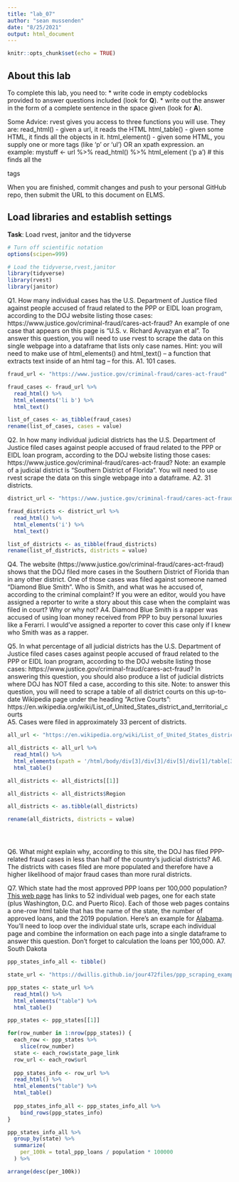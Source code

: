 ```yaml
---
title: "lab_07"
author: "sean mussenden"
date: "8/25/2021"
output: html_document
---
```


```r
knitr::opts_chunk$set(echo = TRUE)
```

## About this lab

To complete this lab, you need to:
* write code in empty codeblocks provided to answer questions included (look for **Q**).
* write out the answer in the form of a complete sentence in the space given (look for **A**).

Some Advice: rvest gives you access to three functions you will use. They are:
read_html() - given a url, it reads the HTML
html_table() - given some HTML, it finds all the <table> objects in it.
html_element() - given some HTML, you supply one or more tags (like 'p' or 'ul') OR an xpath expression. an example:
  mystuff <- url %>% 
    read_html() %>% 
    html_element ('p a') # this finds all the <p> tags

When you are finished, commit changes and push to your personal GitHub repo, then submit the URL to this document on ELMS.

## Load libraries and establish settings
**Task**: Load rvest, janitor and the tidyverse
```r
# Turn off scientific notation
options(scipen=999)

# Load the tidyverse,rvest,janitor
library(tidyverse)
library(rvest)
library(janitor)

```


Q1. How many individual cases has the U.S. Department of Justice filed against people accused of fraud related to the PPP or EIDL loan program, according to the DOJ website listing those cases: https://www.justice.gov/criminal-fraud/cares-act-fraud?  An example of one case that appears on this page is "U.S. v. Richard Ayvazyan et al". To answer this question, you will need to use rvest to scrape the data on this single webpage into a dataframe that lists only case names. Hint: you will need to make use of html_elements() and html_text() -- a function that extracts text inside of an html tag -- for this.
A1. 101 cases.

```r

fraud_url <- "https://www.justice.gov/criminal-fraud/cares-act-fraud"

fraud_cases <- fraud_url %>% 
  read_html() %>% 
  html_elements('li b') %>% 
  html_text()

list_of_cases <- as_tibble(fraud_cases)
rename(list_of_cases, cases = value)

```

Q2. In how many individual judicial districts has the U.S. Department of Justice filed cases against people accused of fraud related to the PPP or EIDL loan program, according to the DOJ website listing those cases: https://www.justice.gov/criminal-fraud/cares-act-fraud?  Note: an example of a judicial district is "Southern District of Florida". You will need to use rvest scrape the data on this single webpage into a dataframe.
A2. 31 districts.

```r

district_url <- "https://www.justice.gov/criminal-fraud/cares-act-fraud"

fraud_districts <- district_url %>% 
  read_html() %>% 
  html_elements('i') %>% 
  html_text()

list_of_districts <- as_tibble(fraud_districts)
rename(list_of_districts, districts = value)


```

Q4. The website (https://www.justice.gov/criminal-fraud/cares-act-fraud) shows that the DOJ filed more cases in the Southern District of Florida than in any other district. One of those cases was filed against someone named "Diamond Blue Smith". Who is Smith, and what was he accused of, according to the criminal complaint? If you were an editor, would you have assigned a reporter to write a story about this case when the complaint was filed in court? Why or why not?
A4. Diamond Blue Smith is a rapper was accused of using loan money received from PPP to buy personal luxuries like a Ferarri. I would've assigned a reporter to cover this case only if I knew who Smith was as a rapper. 

Q5. In what percentage of all judicial districts has the U.S. Department of Justice filed cases cases against people accused of fraud related to the PPP or EIDL loan program, according to the DOJ website listing those cases: https://www.justice.gov/criminal-fraud/cares-act-fraud? In answering this question, you should also produce a list of judicial districts where DOJ has NOT filed a case, according to this site.  Note: to answer this question, you will need to scrape a table of all district courts on this up-to-date Wikipedia page under the heading "Active Courts": https://en.wikipedia.org/wiki/List_of_United_States_district_and_territorial_courts  
A5. Cases were filed in approximately 33 percent of districts.


```r
all_url <- "https://en.wikipedia.org/wiki/List_of_United_States_district_and_territorial_courts"

all_districts <- all_url %>% 
  read_html() %>%
  html_elements(xpath = '/html/body/div[3]/div[3]/div[5]/div[1]/table[3]') %>% 
  html_table()

all_districts <- all_districts[[1]]

all_districts <- all_districts$Region

all_districts <- as.tibble(all_districts)

rename(all_districts, districts = value)





```
Q6. What might explain why, according to this site, the DOJ has filed PPP-related fraud cases in less than half of the country's judicial districts?
A6. The districts with cases filed are more populated and therefore have a higher likelihood of major fraud cases than more rural districts.

Q7. Which state had the most approved PPP loans per 100,000 population? [This web page](https://dwillis.github.io/jour472files/ppp_scraping_example/index.html) has links to 52 individual web pages, one for each state (plus Washington, D.C. and Puerto Rico). Each of those web pages contains a one-row html table that has the name of the state, the number of approved loans, and the 2019 population. Here's an example for [Alabama](https://dwillis.github.io/jour472files/ppp_scraping_example/states/alabama.html). You'll need to loop over the individual state urls, scrape each individual page and combine the information on each page into a single dataframe to answer this question. Don't forget to calculation the loans per 100,000.
A7. South Dakota
```r
ppp_states_info_all <- tibble()

state_url <- "https://dwillis.github.io/jour472files/ppp_scraping_example/index.html"

ppp_states <- state_url %>% 
  read_html() %>% 
  html_elements("table") %>% 
  html_table()

ppp_states <- ppp_states[[1]]

for(row_number in 1:nrow(ppp_states)) {
  each_row <- ppp_states %>% 
    slice(row_number)
  state <- each_row$state_page_link
  row_url <- each_row$url
  
  ppp_states_info <- row_url %>% 
  read_html() %>% 
  html_elements("table") %>% 
  html_table()
  
  ppp_states_info_all <- ppp_states_info_all %>% 
    bind_rows(ppp_states_info)
}

ppp_states_info_all %>% 
  group_by(state) %>% 
  summarize(
    per_100k = total_ppp_loans / population * 100000
  ) %>% 

arrange(desc(per_100k))

```
